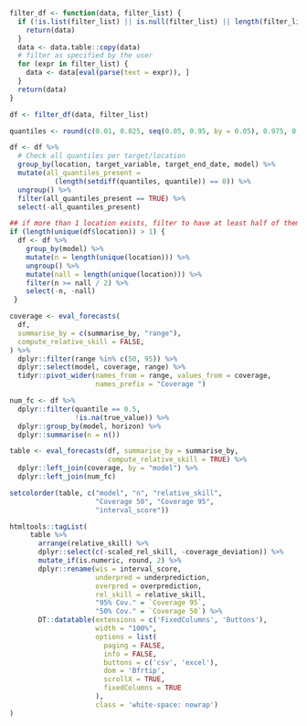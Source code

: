 ```r
filter_df <- function(data, filter_list) {
  if (!is.list(filter_list) || is.null(filter_list) || length(filter_list) == 0) {
    return(data)
  }
  data <- data.table::copy(data)
  # filter as specified by the user
  for (expr in filter_list) {
    data <- data[eval(parse(text = expr)), ]
  }
  return(data)
}
```

```r
df <- filter_df(data, filter_list)

quantiles <- round(c(0.01, 0.025, seq(0.05, 0.95, by = 0.05), 0.975, 0.99), 3)

df <- df %>%
  # Check all quantiles per target/location
  group_by(location, target_variable, target_end_date, model) %>%
  mutate(all_quantiles_present =
           (length(setdiff(quantiles, quantile)) == 0)) %>%
  ungroup() %>%
  filter(all_quantiles_present == TRUE) %>%
  select(-all_quantiles_present)

## if more than 1 location exists, filter to have at least half of them
if (length(unique(df$location)) > 1) {
  df <- df %>%
    group_by(model) %>%
    mutate(n = length(unique(location))) %>%
    ungroup() %>%
    mutate(nall = length(unique(location))) %>%
    filter(n >= nall / 2) %>%
    select(-n, -nall)
 }

coverage <- eval_forecasts(
  df, 
  summarise_by = c(summarise_by, "range"), 
  compute_relative_skill = FALSE,
) %>%
  dplyr::filter(range %in% c(50, 95)) %>%
  dplyr::select(model, coverage, range) %>%
  tidyr::pivot_wider(names_from = range, values_from = coverage, 
                     names_prefix = "Coverage ")

num_fc <- df %>%
  dplyr::filter(quantile == 0.5, 
                !is.na(true_value)) %>%
  dplyr::group_by(model, horizon) %>%
  dplyr::summarise(n = n())

table <- eval_forecasts(df, summarise_by = summarise_by, 
                        compute_relative_skill = TRUE) %>%
  dplyr::left_join(coverage, by = "model") %>%
  dplyr::left_join(num_fc)

setcolorder(table, c("model", "n", "relative_skill",
                     "Coverage 50", "Coverage 95",
                     "interval_score"))

htmltools::tagList(
     table %>%
       arrange(relative_skill) %>%
       dplyr::select(c(-scaled_rel_skill, -coverage_deviation)) %>%
       mutate_if(is.numeric, round, 2) %>%
       dplyr::rename(wis = interval_score,
                     underpred = underprediction,
                     overpred = overprediction,
                     rel_skill = relative_skill, 
                     "95% Cov." = `Coverage 95`, 
                     "50% Cov." = `Coverage 50`) %>%
       DT::datatable(extensions = c('FixedColumns', 'Buttons'),
                     width = "100%",
                     options = list(
                       paging = FALSE,
                       info = FALSE,
                       buttons = c('csv', 'excel'),
                       dom = 'Bfrtip',
                       scrollX = TRUE,
                       fixedColumns = TRUE
                     ), 
                     class = 'white-space: nowrap')
)
```



